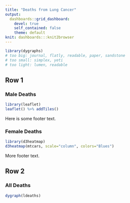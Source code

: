 ```yaml
---
title: "Deaths from Lung Cancer"
output: 
  dashboards::grid_dashboard: 
    devel: true
    self_contained: false
    theme: default 
knit: dashboards:::knit2browser
---
```


```r
library(dygraphs)
# too big: journal, flatly, readable, paper, sandstone
# too small: simplex, yeti
# too light: lumen, readable
```



## Row 1

### Male Deaths {data-col=3}

```r
library(leaflet)
leaflet() %>% addTiles()
```

Here is some footer text.

### Female Deaths {data-col=2}

```r
library(d3heatmap)
d3heatmap(mtcars, scale="column", colors="Blues")
```

More footer text.

## Row 2

### All Deaths

```r
dygraph(ldeaths)
```

